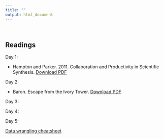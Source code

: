 ```yaml
---
title: ""
output: html_document
---
```

<br>

## **Readings**

Day 1: 

- Hampton and Parker. 2011. Collaboration and Productivity in Scientific Synthesis. [Download PDF](https://github.com/NCEAS/oss-2014/raw/master/day-01/HamptonParker_BioSci_2011.pdf)

Day 2:

- Baron. Escape from the Ivory Tower. [Download PDF](https://github.com/NCEAS/oss-2014/raw/master/day-01/Baron_Escape_from_the_Ivory_Tower_Chap_8.pdf)

Day 3:  


Day 4:  


Day 5:  

[Data wrangling cheatsheet](https://www.rstudio.com/wp-content/uploads/2015/02/data-wrangling-cheatsheet.pdf)
